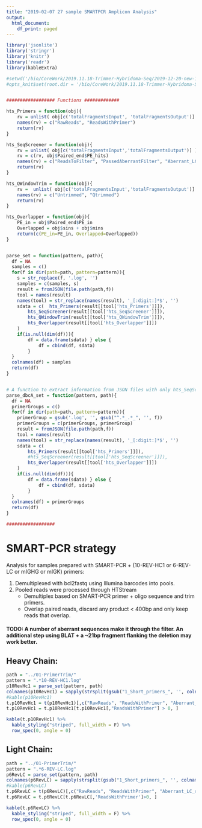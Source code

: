 ```yaml
---
title: "2019-02-07 27 sample SMARTPCR Amplicon Analysis"
output:
  html_document:
    df_print: paged
---
```


```r
library('jsonlite')
library('stringr')
library('knitr')
library('readr')
library(kableExtra)

#setwd('/bio/CoreWork/2019.11.18-Trimmer-Hybridoma-Seq/2019-12-20-new-191213_M02034-data/Report')
#opts_knit$set(root.dir = '/bio/CoreWork/2019.11.18-Trimmer-Hybridoma-Seq/2020-02-07-run-rerun_of_27-samples-SMARTPCR/Report')


################## Functions #############

hts_Primers = function(obj){
    rv = unlist( obj[c('totalFragmentsInput', 'totalFragmentsOutput')] )
    names(rv) = c("RawReads", "ReadsWithPrimer")
    return(rv)
}

hts_SeqScreener = function(obj){
    rv = unlist( obj[c('totalFragmentsInput','totalFragmentsOutput')] )
    rv = c(rv, obj$Paired_end$PE_hits)
    names(rv) = c("ReadsToFilter", "PassedAberrantFilter", "Aberrant_LC_reads")
    return(rv)
}

hts_QWindowTrim = function(obj){
    rv =  unlist( obj[c('totalFragmentsInput','totalFragmentsOutput')] )
    names(rv) = c("Untrimmed", "Qtrimmed")
    return(rv)
}

hts_Overlapper = function(obj){
    PE_in = obj$Paired_end$PE_in
    Overlapped = obj$sins + obj$mins
    return(c(PE_in=PE_in, Overlapped=Overlapped))
}


parse_set = function(pattern, path){
  df = NA
  samples = c()
  for(f in dir(path=path, pattern=pattern)){
    s = str_replace(f, '.log', '')
    samples = c(samples, s)
    result = fromJSON(file.path(path,f))
    tool = names(result)
    names(tool) = str_replace(names(result), '_[:digit:]*$', '')
    sdata = c(  hts_Primers(result[[tool['hts_Primers']]]), 
        hts_SeqScreener(result[[tool['hts_SeqScreener']]]),
        hts_QWindowTrim(result[[tool['hts_QWindowTrim']]]),
        hts_Overlapper(result[[tool['hts_Overlapper']]])
    )
    if(is.null(dim(df))){ 
        df = data.frame(sdata) } else {
            df = cbind(df, sdata)
        }
  }
  colnames(df) = samples
  return(df)
}


# A function to extract information from JSON files with only hts_SeqScreener and hts_Overlapper
parse_dbcA_set = function(pattern, path){
  df = NA
  primerGroups = c()
  for(f in dir(path=path, pattern=pattern)){
    primerGroup = gsub('.log', '', gsub("^.*_.*_", '', f))
    primerGroups = c(primerGroups, primerGroup)
    result = fromJSON(file.path(path,f))
    tool = names(result)
    names(tool) = str_replace(names(result), '_[:digit:]*$', '')
    sdata = c(
        hts_Primers(result[[tool['hts_Primers']]]),
        #hts_SeqScreener(result[[tool['hts_SeqScreener']]]),
        hts_Overlapper(result[[tool['hts_Overlapper']]])
    )
    if(is.null(dim(df))){ 
        df = data.frame(sdata) } else {
            df = cbind(df, sdata)
        }
  }
  colnames(df) = primerGroups
  return(df)
}

##################

```

# SMART-PCR strategy
Analysis for samples prepared with SMART-PCR + (10-REV-HC1 or 6-REV-LC or mIGHG or mIGK) primers:

1. Demultiplexed with bcl2fastq using Illumina barcodes into pools.
2. Pooled reads were processed through HTStream
    + Demultiplex based on SMART-PCR primer + oligo sequence and trim primers. 
    + Overlap paired reads, discard any product < 400bp and only keep reads that overlap.

#### TODO: A number of aberrant sequences make it through the filter. An additional step using BLAT + a ~21bp fragment flanking the deletion may work better.


## Heavy Chain:

```r
path = "../01-PrimerTrim/"
pattern = ".*10-REV-HC1.log"
p10RevHc1 = parse_set(pattern, path)
colnames(p10RevHc1) = sapply(strsplit(gsub("1_Short_primers_", '', colnames(p10RevHc1)), '_'), '[', 1)
#kable(p10RevHc1)
t.p10RevHc1 = t(p10RevHc1)[,c("RawReads", "ReadsWithPrimer", "Aberrant_LC_reads", "Qtrimmed", "Overlapped")]
t.p10RevHc1 = t.p10RevHc1[t.p10RevHc1[,"ReadsWithPrimer"] > 0, ]

kable(t.p10RevHc1) %>%
  kable_styling("striped", full_width = F) %>%
  row_spec(0, angle = 0)
```




## Light Chain:

```r
path = "../01-PrimerTrim/"
pattern = ".*6-REV-LC.log"
p6RevLC = parse_set(pattern, path)
colnames(p6RevLC) = sapply(strsplit(gsub("1_Short_primers_", '', colnames(p6RevLC)), '_'), '[', 1)
#kable(p6RevLC)
t.p6RevLC = t(p6RevLC)[,c("RawReads", "ReadsWithPrimer", "Aberrant_LC_reads", "Qtrimmed", "Overlapped")]
t.p6RevLC = t.p6RevLC[t.p6RevLC[,'ReadsWithPrimer']>0, ]

kable(t.p6RevLC) %>%
  kable_styling("striped", full_width = F) %>%
  row_spec(0, angle = 0)

```

